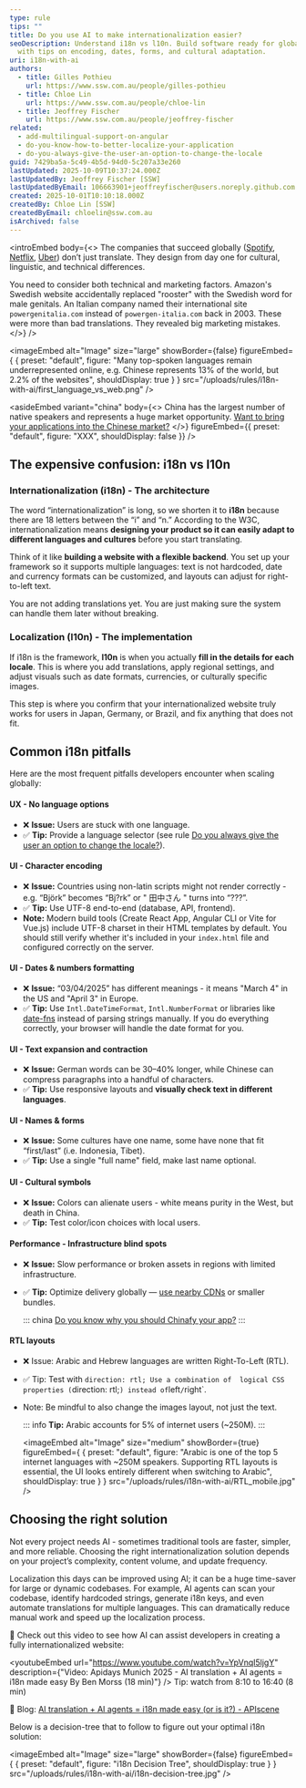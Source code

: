 ```yaml
---
type: rule
tips: ""
title: Do you use AI to make internationalization easier?
seoDescription: Understand i18n vs l10n. Build software ready for global users
  with tips on encoding, dates, forms, and cultural adaptation.
uri: i18n-with-ai
authors:
  - title: Gilles Pothieu
    url: https://www.ssw.com.au/people/gilles-pothieu
  - title: Chloe Lin
    url: https://www.ssw.com.au/people/chloe-lin
  - title: Jeoffrey Fischer
    url: https://www.ssw.com.au/people/jeoffrey-fischer
related:
  - add-multilingual-support-on-angular
  - do-you-know-how-to-better-localize-your-application
  - do-you-always-give-the-user-an-option-to-change-the-locale
guid: 7429ba5a-5c49-4b5d-94d0-5c207a33e260
lastUpdated: 2025-10-09T10:37:24.000Z
lastUpdatedBy: Jeoffrey Fischer [SSW]
lastUpdatedByEmail: 106663901+jeoffreyfischer@users.noreply.github.com
created: 2025-10-01T10:10:18.000Z
createdBy: Chloe Lin [SSW]
createdByEmail: chloelin@ssw.com.au
isArchived: false
---
```

<introEmbed
  body={<>
The companies that succeed globally ([Spotify](https://www.nimdzi.com/lessons-in-localization-spotify-expanded), [Netflix](https://www.weglot.com/blog/netflixs-localization-strategy), [Uber](https://www.nimdzi.com/lessons-in-localization-uber/)) don’t just translate. They design from day one for cultural, linguistic, and technical differences.

You need to consider both technical and marketing factors. Amazon's Swedish website accidentally replaced "rooster" with the Swedish word for male genitals. An Italian company named their international site `powergenitalia.com` instead of `powergen-italia.com` back in 2003. These were more than bad translations. They revealed big marketing mistakes.
  </>}
/>

<imageEmbed
  alt="Image"
  size="large"
  showBorder={false}
  figureEmbed={ {
    preset: "default",
    figure: "Many top-spoken languages remain underrepresented online, e.g. Chinese represents 13% of the world, but 2.2% of the websites",
    shouldDisplay: true
  } }
  src="/uploads/rules/i18n-with-ai/first_language_vs_web.png"
/>

<asideEmbed
  variant="china"
  body={<>
    China has the largest number of native speakers and represents a huge market opportunity. [Want to bring your applications into the Chinese market?](https://www.ssw.com.au/consulting/chinafy-app)
  </>}
  figureEmbed={{
    preset: "default",
    figure: "XXX",
    shouldDisplay: false
  }}
/>

## The expensive confusion: i18n vs l10n

### Internationalization (**i18n**) - The architecture

The word “internationalization” is long, so we shorten it to **i18n** because there are 18 letters between the “i” and “n.”  According to the W3C, internationalization means **designing your product so it can easily adapt to different languages and cultures** before you start translating.

Think of it like **building a website with a flexible backend**. You set up your framework so it supports multiple languages: text is not hardcoded, date and currency formats can be customized, and layouts can adjust for right-to-left text.

You are not adding translations yet. You are just making sure the system can handle them later without breaking.

### Localization (**l10n**) - The implementation

If i18n is the framework, **l10n** is when you actually **fill in the details for each locale**. This is where you add translations, apply regional settings, and adjust visuals such as date formats, currencies, or culturally specific images.

This step is where you confirm that your internationalized website truly works for users in Japan, Germany, or Brazil, and fix anything that does not fit.

## Common i18n pitfalls

Here are the most frequent pitfalls developers encounter when scaling globally:

#### UX - No language options

* ❌ **Issue:** Users are stuck with one language.
* ✅ **Tip:** Provide a language selector (see rule [Do you always give the user an option to change the locale?](/do-you-always-give-the-user-an-option-to-change-the-locale/)).

#### UI - Character encoding

* ❌ **Issue:** Countries using non-latin scripts might not render correctly - e.g. “Björk” becomes “Bj?rk” or " 田中さん " turns into “???”.
* ✅ **Tip:** Use UTF-8 end-to-end (database, API, frontend).
* **Note:** Modern build tools (Create React App, Angular CLI or Vite for Vue.js) include UTF-8 charset in their HTML templates by default. You should still verify whether it's included in your `index.html` file and configured correctly on the server.

#### UI - Dates & numbers formatting

* ❌ **Issue:** “03/04/2025” has different meanings - it means "March 4" in the US and "April 3" in Europe.
* ✅ **Tip:** Use `Intl.DateTimeFormat`, `Intl.NumberFormat` or libraries like [date-fns](https://date-fns.org/) instead of parsing strings manually. If you do everything correctly, your browser will handle the date format for you.

#### UI - Text expansion and contraction

* ❌ **Issue:** German words can be 30–40% longer, while Chinese can compress paragraphs into a handful of characters.
* ✅ **Tip:** Use responsive layouts and **visually check text in different languages**.

#### UI - Names & forms

* ❌ **Issue:** Some cultures have one name, some have none that fit “first/last” (i.e. Indonesia, Tibet).
* ✅ **Tip:** Use a single "full name" field, make last name optional.

#### UI - Cultural symbols

* ❌ **Issue:** Colors can alienate users - white means purity in the West, but death in China.
* ✅ **Tip:** Test color/icon choices with local users.

#### Performance - Infrastructure blind spots

* ❌ **Issue:** Slow performance or broken assets in regions with limited infrastructure.
* ✅ **Tip:** Optimize delivery globally — [use nearby CDNs](/use-a-cdn/) or smaller bundles.

   ::: china
   [Do you know why you should Chinafy your app?](/do-you-know-why-you-should-chinafy-your-app/)
   :::

#### RTL layouts

* ❌ Issue: Arabic and Hebrew languages are written Right-To-Left (RTL).
* ✅ Tip: Test with `direction: rtl; Use a combination of  logical CSS properties (`direction: rtl;`) instead of`left`/`right`.
* Note: Be mindful to also change the images layout, not just the text.

   ::: info
   **Tip:** Arabic accounts for 5% of internet users (~250M).
   :::

   <imageEmbed
  alt="Image"
  size="medium"
  showBorder={true}
  figureEmbed={ {
    preset: "default",
    figure: "Arabic is one of the top 5 internet languages with ~250M speakers. Supporting RTL layouts is essential, the UI looks entirely different when switching to Arabic",
    shouldDisplay: true
  } }
  src="/uploads/rules/i18n-with-ai/RTL_mobile.jpg"
/>

## Choosing the right solution

Not every project needs AI - sometimes traditional tools are faster, simpler, and more reliable.   Choosing the right internationalization solution depends on your project’s complexity, content volume, and update frequency.

Localization this days can be improved using AI; it can be a huge time-saver for large or dynamic codebases.
For example, AI agents can scan your codebase, identify hardcoded strings, generate i18n keys, and even automate translations for multiple languages. This can dramatically reduce manual work and speed up the localization process.

🎥 Check out this video to see how AI can assist developers in creating a fully internationalized website:

<youtubeEmbed url="https://www.youtube.com/watch?v=YpVnqI5ljgY" description={"Video: Apidays Munich 2025 - AI translation + AI agents = i18n made easy By Ben Morss (18 min)"} />
Tip: watch from 8:10 to 16:40 (8 min)

🔗 Blog: [AI translation + AI agents = i18n made easy (or is it?) - APIscene](https://www.apiscene.io/ai-and-apis/i-agents-i18n-translation-apis/)

Below is a decision-tree that to follow to figure out your optimal i18n solution:


<imageEmbed
  alt="Image"
  size="large"
  showBorder={false}
  figureEmbed={ {
    preset: "default",
    figure: "i18n Decision Tree",
    shouldDisplay: true
  } }
  src="/uploads/rules/i18n-with-ai/i18n-decision-tree.jpg"
/>
